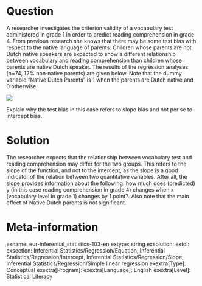 
Question
========
A researcher investigates the criterion validity of a vocabulary test administered in grade 1 in order to predict reading comprehension in grade 4. From previous research she knows that there may be some test bias with respect to the native language of parents. Children whose parents are not Dutch native speakers are expected to show a different relationship between vocabulary and reading comprehension than children whose parents are native Dutch speaker. The results of the regression analyses (n=74, 12% non‐native parents) are given below. Note that the dummy variable “Native Dutch Parents” is 1 when the parents are Dutch native and 0 otherwise.

![](eur-inferential-103-en-img103.png)

Explain why the test bias in this case refers to slope bias and not per se to intercept bias.


Solution
========
The researcher expects that the relationship between vocabulary test and reading comprehension may differ for the two groups. This refers to the slope of the function, and not to the intercept, as the slope is a good indicator of the relation between two quantitative variables. After all, the slope provides information about the following: how much does (predicted) y (in this case reading comprehension in grade 4) changes when x (vocabulary level in grade 1) changes by 1 point?. Also note that the main effect of Native Dutch parents is not significant.


Meta-information
================
exname: eur-inferential_statistics-103-en
extype: string
exsolution: 
extol: 
exsection: Inferential Statistics/Regression/Equation, Inferential Statistics/Regression/Intercept, Inferential Statistics/Regression/Slope, Inferential Statistics/Regression/Simple linear regression
exextra[Type]: Conceptual
exextra[Program]: 
exextra[Language]: English
exextra[Level]: Statistical Literacy
